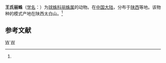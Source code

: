 {{Speciesbox
| taxon = Chrysso wangi
| binomial_authority = (Zhu, 1998)<ref name='id12998'>{{cite web| url =http://www.bioinfo.cn/db05/BjdwSpecies.php?action=view&id=12998| title =王氏丽蛛| work =《中国动物物种编目数据库》| publisher =中国科学院微生物研究所| author =中国科学院动物研究所| accessdate =2009-04-28| deadurl =yes| archiveurl =https://web.archive.org/web/20160305105732/http://www.bioinfo.cn/db05/BjdwSpecies.php?action=view&id=12998| archivedate =2016-03-05}}</ref>
}}

'''王氏丽蛛'''（[[学名|学名]]：{{lang|la|''Chrysso wangi''}}）为[[球蛛科|球蛛科]][[丽蛛属|丽蛛属]]的动物。在[[中国大陆|中国大陆]]，分布于[[陕西|陕西]]等地。该物种的模式产地在陕西太白山。<ref name='id12998'/>

== 参考文献 ==
{{reflist}}

{{taxonbar}}
[[Category:_1998年描述的动物|W]]
[[Category:丽蛛属|W]]
